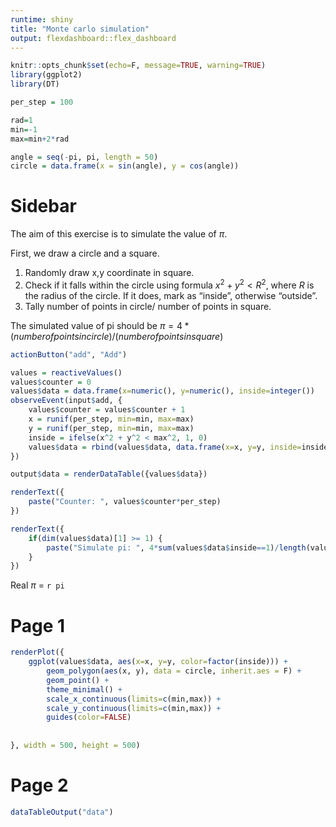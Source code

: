 ---
runtime: shiny
title: "Monte carlo simulation"
output: flexdashboard::flex_dashboard
---


```{r}
knitr::opts_chunk$set(echo=F, message=TRUE, warning=TRUE)
library(ggplot2)
library(DT)
```

```{r}
per_step = 100

rad=1
min=-1
max=min+2*rad

angle = seq(-pi, pi, length = 50)
circle = data.frame(x = sin(angle), y = cos(angle))
```

Sidebar {.sidebar}
=====================================

The aim of this exercise is to simulate the value of $\pi$.

First, we draw a circle and a square.

1. Randomly draw x,y coordinate in square. 
2. Check if it falls within the circle using formula
$x^2 + y^2 < R^2$, where $R$ is the radius of the circle. If it does, mark as "inside", otherwise "outside".
3. Tally number of points in circle/ number of points in square. 

The simulated value of pi should be $\pi = 4 * (number of points in circle) / (number of points in square)$

```{r}
actionButton("add", "Add")
```

```{r}
values = reactiveValues()
values$counter = 0
values$data = data.frame(x=numeric(), y=numeric(), inside=integer())
observeEvent(input$add, { 
    values$counter = values$counter + 1
    x = runif(per_step, min=min, max=max)
    y = runif(per_step, min=min, max=max)
    inside = ifelse(x^2 + y^2 < max^2, 1, 0) 
    values$data = rbind(values$data, data.frame(x=x, y=y, inside=inside))
})

output$data = renderDataTable({values$data})
```

```{r}
renderText({ 
    paste("Counter: ", values$counter*per_step)
})
```

```{r}
renderText({ 
    if(dim(values$data)[1] >= 1) {
        paste("Simulate pi: ", 4*sum(values$data$inside==1)/length(values$data$inside))
    }
})
```

Real $\pi$ = `r pi`


Page 1
=====================================  

```{r}
renderPlot({
    ggplot(values$data, aes(x=x, y=y, color=factor(inside))) + 
        geom_polygon(aes(x, y), data = circle, inherit.aes = F) + 
        geom_point() +
        theme_minimal() +
        scale_x_continuous(limits=c(min,max)) +
        scale_y_continuous(limits=c(min,max)) +
        guides(color=FALSE)
        
    
}, width = 500, height = 500)
```

Page 2
=====================================  
```{r}
dataTableOutput("data")
```